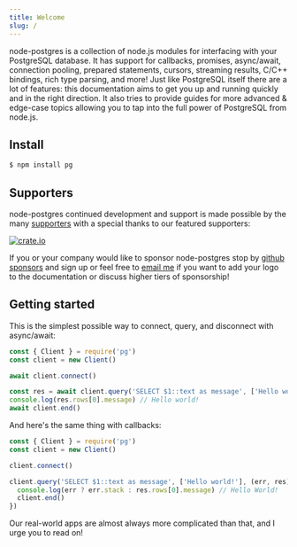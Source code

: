 ```yaml
---
title: Welcome
slug: /
---
```


node-postgres is a collection of node.js modules for interfacing with your PostgreSQL database. It has support for callbacks, promises, async/await, connection pooling, prepared statements, cursors, streaming results, C/C++ bindings, rich type parsing, and more! Just like PostgreSQL itself there are a lot of features: this documentation aims to get you up and running quickly and in the right direction. It also tries to provide guides for more advanced & edge-case topics allowing you to tap into the full power of PostgreSQL from node.js.

## Install

```bash
$ npm install pg
```

## Supporters

node-postgres continued development and support is made possible by the many [supporters](https://github.com/brianc/node-postgres/blob/master/SPONSORS.md) with a special thanks to our featured supporters:

<div class="sponsors">
  <div class="sponsor">
    <a href="https://www.crate.io">
      <img src="crate-io.png" style={{ height: 80  }} alt="crate.io" />
    </a>
  </div>
</div>


If you or your company would like to sponsor node-postgres stop by [github sponsors](https://github.com/sponsors/brianc) and sign up or feel free to [email me](mailto:brian@pecanware.com) if you want to add your logo to the documentation or discuss higher tiers of sponsorship!

## Getting started

This is the simplest possible way to connect, query, and disconnect with async/await:

```js
const { Client } = require('pg')
const client = new Client()

await client.connect()

const res = await client.query('SELECT $1::text as message', ['Hello world!'])
console.log(res.rows[0].message) // Hello world!
await client.end()
```

And here's the same thing with callbacks:

```js
const { Client } = require('pg')
const client = new Client()

client.connect()

client.query('SELECT $1::text as message', ['Hello world!'], (err, res) => {
  console.log(err ? err.stack : res.rows[0].message) // Hello World!
  client.end()
})
```

Our real-world apps are almost always more complicated than that, and I urge you to read on!
